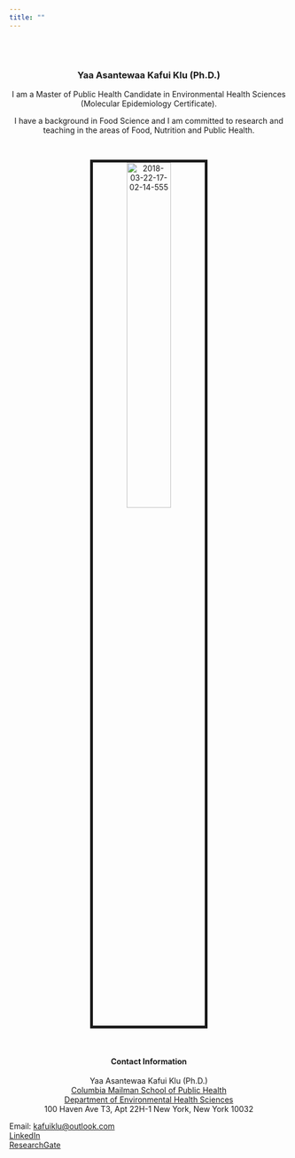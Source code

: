 ```yaml
---
title: ""
---
```


<br>
</br>
<center>

### Yaa Asantewaa Kafui Klu (Ph.D.)

<link rel="stylesheet" href="styles.css" type="text/css">
<link rel="stylesheet" href="academicons/css/academicons.min.css"/>
<link rel="apple-touch-icon" href="/images/JG_transparent.png" >

I am a Master of Public Health Candidate in Environmental Health Sciences (Molecular Epidemiology Certificate).

I have a background in Food Science and I am committed to research and teaching in the areas of Food, Nutrition and Public Health.


<br>

<img src="images/2018-03-22-17-02-14-555.jpg" alt="2018-03-22-17-02-14-555" style="width:40%; border:5px solid">

</br>

#### Contact Information

Yaa Asantewaa Kafui Klu (Ph.D.) <br> 
[Columbia Mailman School of Public Health](http://www.mailman.columbia.edu/)  
[Department of Environmental Health Sciences](https://www.mailman.columbia.edu/become-student/departments/environmental-health-sciences-ehs)  
100 Haven Ave T3, Apt 22H-1
New York, New York 10032  

</center>

Email: [kafuiklu@outlook.com](mailto:kafuiklu@outlook.com) <br> [LinkedIn](https://www.linkedin.com/in/yaa-asantewaa-kafui-klu-ph-d-8b22a838/)  
[ResearchGate](https://www.researchgate.net/profile/Yaa_Asantewaa_Klu) 





